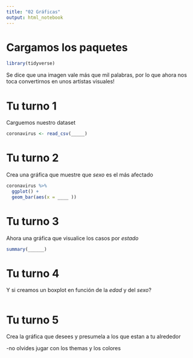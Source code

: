 ```yaml
---
title: "02 Gráficas"
output: html_notebook
---
```



# Cargamos los paquetes

```r
library(tidyverse)

```


Se dice que una imagen vale más que mil palabras, por lo que ahora nos toca convertirnos en unos 
artistas visuales! 



# Tu turno 1

Carguemos nuestro dataset

```r

coronavirus <- read_csv(_____)

```


# Tu turno 2

Crea una gráfica que muestre que *sexo* es el más afectado

```r

coronavirus %>% 
  ggplot() + 
  geom_bar(aes(x = ____ ))

```


# Tu turno 3

Ahora una gráfica que visualice los casos por *estado*

```r

summary(______)

```

# Tu turno 4

Y si creamos un boxplot en función de la *edad* y del *sexo*?

```r


```

#  Tu turno 5

Crea la gráfica que desees y presumela a los que estan a tu alrededor 

-no olvides jugar con los themas y los colores

```r

```



